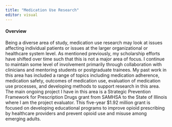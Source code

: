 ```yaml
---
title: "Medication Use Research"
editor: visual
---
```


#### Overview

Being a diverse area of study, medication use research may look at issues affecting individual patients or issues at the larger organizational or healthcare system level. As mentioned previously, my scholarship efforts have shifted over time such that this is not a major area of focus. I continue to maintain some level of involvement primarily through collaboration with clinicians and mentoring students or postgraduate trainees. My past work in this area has included a range of topics including medication adherence,  medication safety,  outcomes of medication use, evaluation of medication use processes, and developing methods to support research in this area. The main ongoing project I have in this area is a Strategic Prevention Framework for Prescription Drugs grant from SAMHSA to the State of Illinois where I am the project evaluator. This five-year $1.92 million grant is focused on developing educational programs to improve opioid prescribing by healthcare providers and prevent opioid use and misuse among emerging adults.